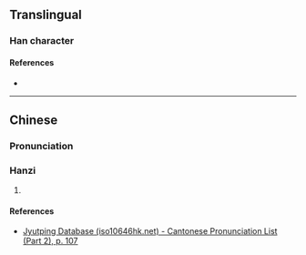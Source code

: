 {{character info}}
==Translingual==

===Han character===
{{Han char|rn=61|rad=心|as=05|sn=8|four=|canj=PYVI|ids=⿰忄玄}}

====References====
* {{Han ref|kx=0382.190|dkj=10492|dj=0712.090|hdz=42287.110|uh=6030|ud=24624}}

----

==Chinese==
{{zh-forms}}

===Pronunciation===
{{zh-pron
|m=xuàn
|c=jyun6
|cat=}}

===Hanzi===
{{zh-hanzi}}

# {{rfdef|zh|sort=心05}}

====References====
* [http://www.iso10646hk.net/jp/document/download.jsp Jyutping Database (iso10646hk.net) - Cantonese Pronunciation List (Part 2), p. 107]
